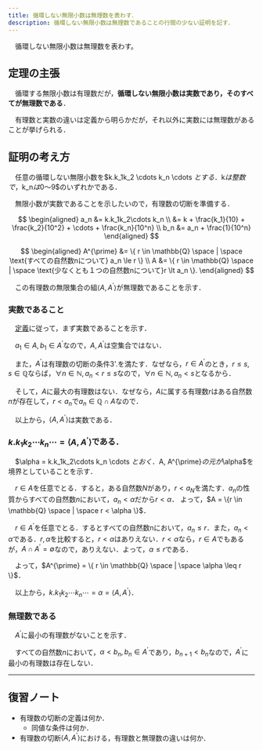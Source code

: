 ```yaml
---
title: 循環しない無限小数は無理数を表わす．
description: 循環しない無限小数は無理数であることの行間の少ない証明を記す．
---
```


<Card title="定理(無理数)">
　循環しない無限小数は無理数を表わす。
</Card>

## 定理の主張
　循環する無限小数は有理数だが，**循環しない無限小数は実数であり，そのすべてが無理数である**．

　有理数と実数の違いは定義から明らかだが，それ以外に実数には無理数があることが挙げられる．

## 証明の考え方
　任意の循環しない無限小数を$k.k_1k_2 \cdots k_n \cdots $とする．$k$は整数で，$k_n$は$0$〜$9$のいずれかである．

　無限小数が実数であることを示したいので，有理数の切断を準備する．

$$
\begin{aligned}
    a_n &= k.k_1k_2\cdots k_n \\ &= k + \frac{k_1}{10} + \frac{k_2}{10^2} + \cdots + \frac{k_n}{10^n} \\
    b_n &= a_n + \frac{1}{10^n}
\end{aligned}
$$

$$
\begin{aligned}
    A^{\prime} &= \{ r \in \mathbb{Q} \space | \space \text{すべての自然数nについて} a_n \le r \}  \\
    A &= \{ r \in \mathbb{Q} \space | \space \text{少なくとも１つの自然数nについて}r \lt a_n \}.
\end{aligned}
$$

　この有理数の無限集合の組$\langle A, A^{\prime} \rangle$が無理数であることを示す．

### 実数であること
　[定義](/real_number/010_dedekind_cut/)に従って，まず実数であることを示す．

　$a_1 \in A, b_1 \in A^{\prime}$なので，$A, A^{\prime}$は空集合ではない．

　また，$A^{\prime}$は有理数の切断の条件3'.を満たす．なぜなら，$r \in A^{\prime}$のとき，$r \le s, s \in \mathbb{Q}$ならば，$\forall n \in \mathbb{N}, a_n < r \le s$なので，$\forall n \in \mathbb{N}, a_n < s$となるから．

　そして，$A$に最大の有理数はない．なぜなら，$A$に属する有理数$r$はある自然数$n$が存在して，$r < a_n$で$a_n \in \mathbb{Q} \cap A$なので．

　以上から，$\langle A, A^{\prime} \rangle$は実数である．

### $k.k_1k_2 \cdots k_n \cdots = \langle A,A^{\prime} \rangle$である．

　$\alpha = k.k_1k_2\cdots k_n \cdots $とおく．$A, A^{\prime}$の元が$\alpha$を境界としていることを示す．

　$r \in A$を任意でとる．すると，ある自然数$N$があり，$r < a_N$を満たす．$a_n$の性質からすべての自然数$n$において，$a_n < \alpha \text{だから} r < \alpha$．
よって，$A = \{r \in \mathbb{Q} \space | \space r < \alpha \}$．

　$r \in A^{\prime}$を任意でとる．するとすべての自然数nにおいて，$a_n \leq r$．また，$a_n < \alpha$である．$r,\alpha$を比較すると，$r < \alpha$はありえない．$r < \alpha$なら，$r \in A$でもあるが，$A \cap A^{\prime} = \emptyset$なので，ありえない．よって，$\alpha \leq r$である．

　よって，$A^{\prime} = \{ r \in \mathbb{Q} \space | \space \alpha \leq r \}$．

　以上から，$k.k_1k_2 \cdots k_n \cdots = \alpha = \langle A, A^{\prime} \rangle$．

### 無理数である
　$A^{\prime}$に最小の有理数がないことを示す．

　すべての自然数$n$において，$\alpha < b_n, b_n \in A^{\prime}$であり，$b_{n+1} < b_n$なので，$A^{\prime}$に最小の有理数は存在しない．

***

## 復習ノート
- 有理数の切断の定義は何か．
  - 同値な条件は何か．
- 有理数の切断$\langle A, A^{\prime} \rangle$における，有理数と無理数の違いは何か．